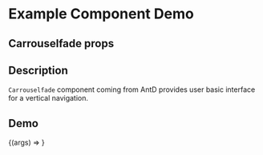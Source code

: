 
<Meta title="Example/Carrouselfade" component={Carrouselfade} />

# Example Component Demo

## Carrouselfade props
<Props of={Carrouselfade} />

## Description

`Carrouselfade` component coming from AntD provides user basic interface for a vertical navigation.

## Demo

<Canvas>
  <Story name="Example Carrouselfade">
    {(args) => <Carrouselfade {...args} />}
  </Story>
</Canvas>
